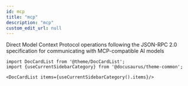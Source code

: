 ```yaml
---
id: mcp
title: "mcp"
description: "mcp"
custom_edit_url: null
---
```




Direct Model Context Protocol operations following the JSON-RPC 2.0 specification for communicating with MCP-compatible AI models



```mdx-code-block
import DocCardList from '@theme/DocCardList';
import {useCurrentSidebarCategory} from '@docusaurus/theme-common';

<DocCardList items={useCurrentSidebarCategory().items}/>
```
      